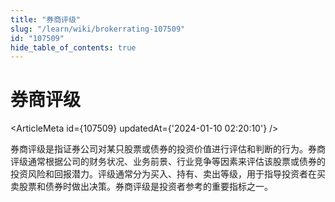 ```yaml
---
title: "券商评级"
slug: "/learn/wiki/brokerrating-107509"
id: "107509"
hide_table_of_contents: true
---
```



# 券商评级

<ArticleMeta id={107509} updatedAt={'2024-01-10 02:20:10'} />
<div className='border-solid border-b border-t-0 my-4 border-[var(--ifm-color-gray-300)]' />

券商评级是指证券公司对某只股票或债券的投资价值进行评估和判断的行为。券商评级通常根据公司的财务状况、业务前景、行业竞争等因素来评估该股票或债券的投资风险和回报潜力。评级通常分为买入、持有、卖出等级，用于指导投资者在买卖股票和债券时做出决策。券商评级是投资者参考的重要指标之一。
